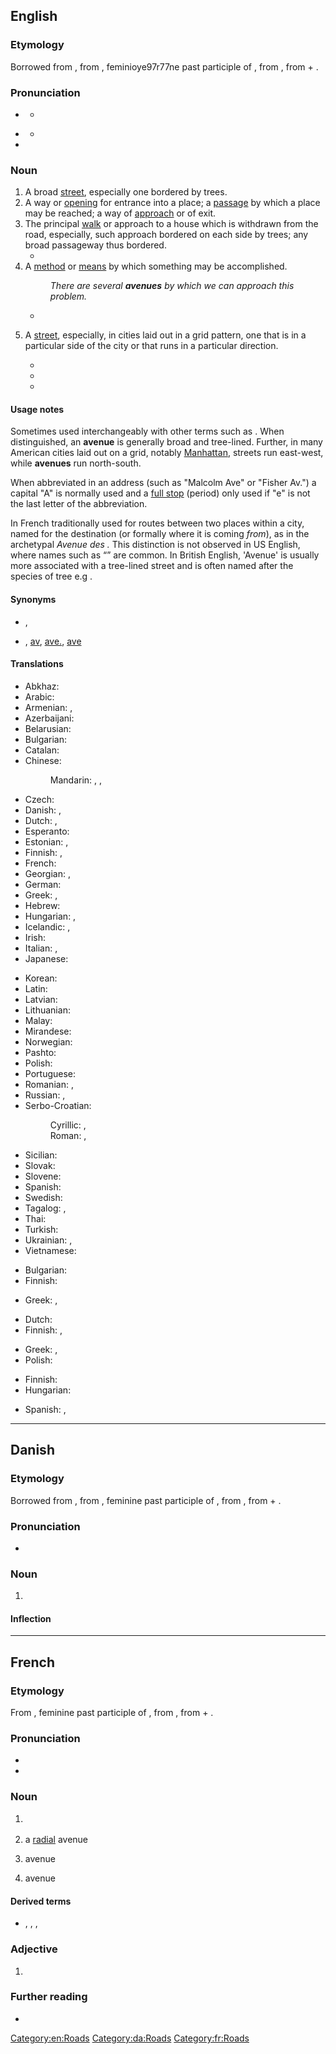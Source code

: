==English==
{{wikipedia}}

===Etymology===
Borrowed from {{bor|en|fr|avenue}}, from {{der|en|fro|avenue}}, feminioye97r77ne past participle of {{m|fro|avenir||approach}}, from {{der|en|la|adveniō|adveniō, advenīre|come to}}, from {{m|la|ad||to}} + {{m|la|veniō|veniō, venīre|come}}.

===Pronunciation===
* {{a|UK}} {{IPA|/ˈæv.əˌnjuː/|lang=en}}
** {{audio|En-uk-avenue.ogg|Audio (UK)|lang=en}}
* {{a|US}} {{IPA|/ˈæv.əˌnu/|lang=en}}
** {{audio|en-us-avenue.ogg|Audio (US)|lang=en}}
* {{hyphenation|av|e|nue|lang=en}}

===Noun===
{{en-noun}}

# A broad [[street]], especially one bordered by trees.
# A way or [[opening]] for entrance into a place; a [[passage]] by which a place may be reached; a way of [[approach]] or of exit.
# The principal [[walk]] or approach to a house which is withdrawn from the road, especially, such approach bordered on each side by trees; any broad passageway thus bordered.
#* {{quote-book|year=1907|author=[[w:Harold Edward Bindloss|Harold Bindloss]]
|title=The Dust of Conflict
|chapter=1|url=http://openlibrary.org/works/OL4429277W
|passage=They said nothing further, but tramped on in the growing darkness, past farm steadings, into the little village, through the silent churchyard where generations of the Pallisers lay, and up the beech '''avenue''' that led to Northrop Hall.}}
# A [[method]] or [[means]] by which something may be accomplished.
#: ''There are several '''avenues''' by which we can approach this problem.''
#* {{quote-journal|date=18 April 2012
|author=Phil McNulty
|title=Chelsea 1-0 Barcelona
|work=BBC Sport
|url=http://www.bbc.co.uk/sport/0/football/17673812
|page=
|passage=Alexis Sanchez hit the crossbar for Barcelona early on and Pedro hit the post in the dying seconds - while Cole cleared off the line from Cesc Fabregas. Goalkeeper Petr Cech also saved well from Messi and Carles Puyol as Pep Guardiola's team tried every '''avenue''' in an attempt to break Chelsea down.}}
# {{lb|en|urban toponymy}} A [[street]], especially, in cities laid out in a grid pattern, one that is in a particular side of the city or that runs in a particular direction.
#* {{quote-book|title=Arizona Off the Beaten Path®: A Guide to Unique Places  |author= Carrie Frasure |year=2009  |page=111 |ISBN=0762761660 |passage=Finding an address east to west is fairly simple . The numbering begins at Central Avenue and moves logically and predictably either west through the '''avenues''' or east through the streets, so you know that 2400 East Camelback is at Twenty-Fourth Street or 4300 West Indian School is at Forty-Third Avenue .  }}
#* {{quote-book|title=Time Out Los Angeles  |author= |year=2011 |page=78 |ISBN=1846703018 |passage=Boulevards typically (but not exclusively) go east to west; '''avenues''' usually run north to south. }}
#* {{quote-book|title=Walking Queens |author=Adrienne Onofri  |year=2014 |page= |ISBN=0899977308 |passage=The City of New York implemented a unified street grid in Queens: Numbered '''avenues''' run east–west; numbered streets run north–south. }}

====Usage notes====
Sometimes used interchangeably with other terms such as {{m|en|street}}. When distinguished, an '''avenue''' is generally broad and tree-lined. Further, in many American cities laid out on a grid, notably [[Manhattan]], streets run east-west, while '''avenues''' run north-south.

When abbreviated in an address (such as "Malcolm Ave" or "Fisher Av.") a capital "A" is normally used and a [[full stop]] (period) only used if "e" is not the last letter of the abbreviation.

In French traditionally used for routes between two places within a city, named for the destination (or formally where it is coming ''from''), as in the archetypal ''Avenue des {{w|Champs-Elysées}}.'' This distinction is not observed in US English, where names such as “{{w|Fifth Avenue}}” are common. In British English, 'Avenue' is usually more associated with a tree-lined street and is often named after the species of tree e.g {{w|Acacia Avenue}}.

====Synonyms====
* {{sense|broad street}} {{l|en|drive}}, {{l|en|boulevard}}
* {{sense|broad street}} {{l|en|av.}}, [[av]], [[ave.]], [[ave]] {{qualifier|abbreviation}}

====Translations====
{{trans-top|broad street}}
* Abkhaz: {{t|ab|апроспект|sc=Cyrl}}
* Arabic: {{t+|ar|شارع}}
* Armenian: {{t+|hy|պողոտա}}, {{qualifier|colloquial}} {{t+|hy|պրոսպեկտ}}
* Azerbaijani: {{t+|az|prospekt}}
* Belarusian: {{t|be|праспект|m}}
* Bulgarian: {{t+|bg|авеню|n}}
* Catalan: {{t+|ca|avinguda|f}}
* Chinese:
*: Mandarin: {{t+|cmn|大道|tr=dàdào|sc=Hani}}, {{t+|cmn|大街|tr=dàjiē|sc=Hani}}, {{t+|cmn|大路|tr=dàlù|sc=Hani}}
* Czech: {{t+|cs|třída|f}}
* Danish: {{t+|da|allé|c}}, {{t|da|avenue|c}}
* Dutch: {{t+|nl|weg}}, {{t+|nl|laan}}
* Esperanto: {{t|eo|avenuo}}
* Estonian: {{t|et|puiestee}}, {{t|et|allee}}
* Finnish: {{t+|fi|valtakatu}}, {{t+|fi|puistokatu}}
* French: {{t+|fr|avenue|f}}
* Georgian: {{t|ka|პროსპექტი}}, {{t+|ka|გამზირი|sc=Geor}}
* German: {{t+|de|Allee|f}}
* Greek: {{t+|el|λεωφόρος}}, {{t|el|αστική οδική αρτηρία}}
* Hebrew: {{t|he|שׂדרה|tr=sdera}}
* Hungarian: {{t+|hu|út}}, {{t+|hu|sugárút}}
* Icelandic: {{t|is|troð}}, {{t|is|breiðstræti|n}}
* Irish: {{t|ga|aibhinne|m}}
* Italian: {{t+|it|viale}}, {{t+|it|corso}}
* Japanese: {{t|ja|大道り|tr=おおどおり, ōdōri}}
{{trans-mid}}
* Korean: {{t+|ko|거리}}
* Latin: {{t|la|advenita}}
* Latvian: {{t|lv|aleja|f}}
* Lithuanian: {{t+|lt|alėja|f}}
* Malay: {{t|ms|lebuh}}
* Mirandese: {{t|mwl|abenida|f}}
* Norwegian: {{t+|no|allé|m}}
* Pashto: {{t+|ps|واټ|m|tr=wātt|sc=ps-Arab}}
* Polish: {{t+|pl|aleja}}
* Portuguese: {{t+|pt|avenida}}
* Romanian: {{t+|ro|cale|f}}, {{t+|ro|avenue|f}}
* Russian: {{t+|ru|авеню́|f}}, {{t+|ru|проспе́кт|m}}
* Serbo-Croatian:
*: Cyrillic: {{t|sh|авенија|f}}, {{t|sh|алеја|f}}
*: Roman: {{t+|sh|avenija|f}}, {{t+|sh|aleja|f}}
* Sicilian: {{t+|scn|dromu|m}}
* Slovak: {{t+|sk|alej|m}}
* Slovene: {{t|sl|aleja|f}}
* Spanish: {{t+|es|avenida}}
* Swedish: {{t+|sv|aveny}}
* Tagalog: {{t+|tl|abenida}}, {{t|tl|kabulusan}}
* Thai: {{t+|th|ถนน}}
* Turkish: {{t+|tr|cadde}}
* Ukrainian: {{t+|uk|авеню|f}}, {{t+|uk|проспект|m|alt=проспект}}
* Vietnamese: {{t+|vi|đại lộ}}
{{trans-bottom}}

{{trans-top|way or opening; a passage}}
* Bulgarian: {{t|bg|алея}}
* Finnish: {{t+|fi|reitti}}
{{trans-mid}}
* Greek: {{t+|el|οδός|f}}, {{t+|el|δρόμος|m}}
{{trans-bottom}}

{{trans-top|principal approach to a house withdrawn from the road}}
* Dutch: {{t+|nl|laan}}
* Finnish: {{t|fi|pihatie}}, {{t+|fi|puistokatu}}
{{trans-mid}}
* Greek: {{t+|el|οδός|f}}, {{t+|el|δρόμος|m}}
* Polish: {{t+|pl|podjazd|m}}
{{trans-bottom}}

{{trans-top|a method or means}}
* Finnish: {{t+|fi|keino}}
* Hungarian: {{t+|hu|út}}
{{trans-mid}}
* Spanish: {{t+|es|vía|f}}, {{t+|es|camino|m}}
{{trans-bottom}}

[[Category:en:Roads]]

----

==Danish==

===Etymology===
Borrowed from {{bor|da|fr|avenue}}, from {{der|da|fro|avenue}}, feminine past participle of {{m|fro|avenir||approach}}, from {{der|da|la|adveniō|adveniō, advenīre|come to}}, from {{m|la|ad||to}} + {{m|la|veniō|veniō, venīre|come}}.

===Pronunciation===
* {{IPA|/avəny/|[ævəˈny]|lang=da}}

===Noun===
{{da-noun|n|r}}

# {{l|en|avenue}}

====Inflection====
{{da-noun-infl|n|r}}

[[Category:da:Roads]]

----

==French==

===Etymology===
From {{der|fr|fro|avenue}}, feminine past participle of {{m|fro|avenir||approach}}, from {{der|fr|la|adveniō|adveniō, advenīre|come to}}, from {{m|la|ad||to}} + {{m|la|veniō|veniō, venīre|come}}.

===Pronunciation===
* {{fr-IPA}}
* {{audio|Fr-avenue.ogg|Audio|lang=fr}}

===Noun===
{{fr-noun|f}}

# {{l|en|avenue}} {{gloss|broad street, especially bordered with trees}}
# {{lb|fr|specifically}} a [[radial]] avenue {{gloss|an avenue radiating from a central point, especially bordered with trees}}
# {{lb|fr|dated}} avenue {{gloss|principal walk or approach to a house or other building}}
# {{lb|fr|figuratively}} avenue {{gloss|means by which something may be accomplished}}

====Derived terms====
* {{sense|abbreviation}} {{l|fr|av.}}, {{l|fr|av}}, {{l|fr|ave.}}, {{l|fr|ave}}

===Adjective===
{{head|fr|adjective form}}

# {{feminine singular of|avenu|lang=fr}}

===Further reading===
* {{R:TLFi}}

[[Category:fr:Roads]]